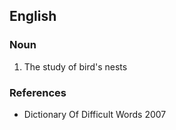 ==English==

===Noun===
{{en-noun|-}}

# The study of bird's nests

===References===
* Dictionary Of Difficult Words 2007